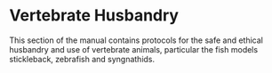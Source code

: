 # Vertebrate Husbandry

This section of the manual contains protocols for the safe and ethical husbandry and use of vertebrate animals, particular the fish models stickleback, zebrafish and syngnathids.
